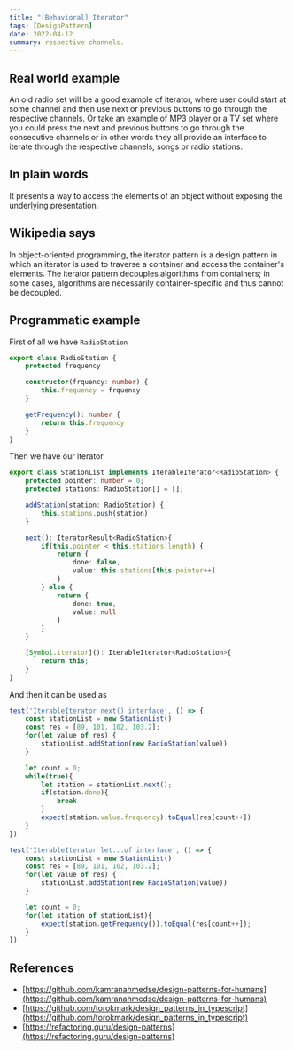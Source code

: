 ```yaml
---
title: "[Behavioral] Iterator"
tags: [DesignPattern]
date: 2022-04-12
summary: respective channels.
---
```


## Real world example

An old radio set will be a good example of iterator, where user could start at
some channel and then use next or previous buttons to go through the
respective channels. Or take an example of MP3 player or a TV set where you
could press the next and previous buttons to go through the consecutive
channels or in other words they all provide an interface to iterate through
the respective channels, songs or radio stations.

## In plain words

It presents a way to access the elements of an object without exposing the underlying presentation.

## Wikipedia says

In object-oriented programming, the iterator pattern is a design pattern in
which an iterator is used to traverse a container and access the container's
elements. The iterator pattern decouples algorithms from containers; in some
cases, algorithms are necessarily container-specific and thus cannot be
decoupled.

## Programmatic example

First of all we have `RadioStation`

```typescript
export class RadioStation {
    protected frequency

    constructor(frquency: number) {
        this.frequency = frquency
    }

    getFrequency(): number {
        return this.frequency
    }
}
```

Then we have our iterator

```typescript
export class StationList implements IterableIterator<RadioStation> {
    protected pointer: number = 0;
    protected stations: RadioStation[] = [];

    addStation(station: RadioStation) {
        this.stations.push(station)
    }

    next(): IteratorResult<RadioStation>{
        if(this.pointer < this.stations.length) {
            return {
                done: false,
                value: this.stations[this.pointer++]
            }
        } else {
            return {
                done: true,
                value: null
            }
        }
    }

    [Symbol.iterator](): IterableIterator<RadioStation>{
        return this;
    }
}
```

And then it can be used as

```typescript
test('IterableIterator next() interface', () => {
    const stationList = new StationList()
    const res = [89, 101, 102, 103.2];
    for(let value of res) {
        stationList.addStation(new RadioStation(value))
    }

    let count = 0;
    while(true){
        let station = stationList.next();
        if(station.done){
            break
        }
        expect(station.value.frequency).toEqual(res[count++])
    }
})

test('IterableIterator let...of interface', () => {
    const stationList = new StationList()
    const res = [89, 101, 102, 103.2];
    for(let value of res) {
        stationList.addStation(new RadioStation(value))
    }

    let count = 0;
    for(let station of stationList){
        expect(station.getFrequency()).toEqual(res[count++]);
    }
})
```

## References

- [https://github.com/kamranahmedse/design-patterns-for-humans](https://github.com/kamranahmedse/design-patterns-for-humans)
- [https://github.com/torokmark/design_patterns_in_typescript](https://github.com/torokmark/design_patterns_in_typescript)
- [https://refactoring.guru/design-patterns](https://refactoring.guru/design-patterns)
